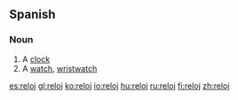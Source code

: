 ==Spanish==

===Noun===
{{es-noun-m|plural=relojes}}

# A [[clock]]
# A [[watch]], [[wristwatch]]

[[es:reloj]]
[[gl:reloj]]
[[ko:reloj]]
[[io:reloj]]
[[hu:reloj]]
[[ru:reloj]]
[[fi:reloj]]
[[zh:reloj]]
